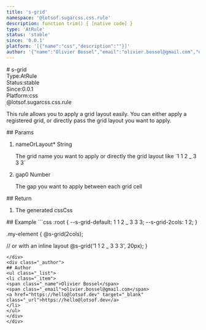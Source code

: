 ```yaml
---
title: 's-grid'
namespace: '@lotsof.sugarcss.css.rule'
description: function trim() { [native code] }
type: 'AtRule'
status: 'stable'
since: '0.0.1'
platform: '[{"name":"css","description":""}]'
author: '{"name":"Olivier Bossel","email":"olivier.bossel@gmail.com","url":"https://hello@lotsof.dev"}'
---
```

<div class="docmap-mdx">
# s-grid
<div class="_metas">
<div class="_type"><span class="_type-label">Type:</span><span class="_type-value">AtRule</span></div>
<div class="_status"><span class="_status-label">Status:</span><span class="_status-value -stable">stable</span></div>
<div class="_since"><span class="_since-label">Since:</span><span class="_since-value">0.0.1</span></div>
<div class="_platform"><span class="_platform-label">Platform:</span><span class="_platform-value">css</span></div>
</div>
<div class="_namespace">@lotsof.sugarcss.css.rule</div>
<div class="_description">
<p>This rule allows you to apply a grid layout easily.
You can either apply a registered grid, or directly
pass the grid layout you want to apply.</p>

</div>
<div class="_params">
## Params
<ol class="_list">
<li class="_item">
<span class="_name">nameOrLayout<span class="_required">*</span></span><span class="_default"></span> <span class="_type">String</span>
<p class="_description">The grid name you want to apply or directly the grid layout like `1 1 2 _ 3 3 3`</p>
</li>
<li class="_item">
<span class="_name">gap</span><span class="_default">0</span> <span class="_type">Number</span>
<p class="_description">The gap you want to apply between each grid cell</p>
</li>
</ol>
</div>
<div class="_return">
## Return
<ol class="_list">
<li class="_item">
<span class="_description">The generated css</span><span class="_default"></span><span class="_type">Css</span>
</li>
</ol>
</div>
<div class="_examples">
## Example
```css
:root {
   --s-grid-default: 1 1 2 _ 3 3 3;
   --s-grid-2cols: 1 2;
}

.my-element {
   @s-grid(2cols);

  // or with an inline layout
  @s-grid('1 1 2 _ 3 3 3', 20px);
}
```
</div>
<div class="_author">
## Author
<ul class="_list">
<li class="_item">
<span class="_name">Olivier Bossel</span>
<span class="_email">olivier.bossel@gmail.com</span>
<a href="https://hello@lotsof.dev" target="_blank" class="_url">https://hello@lotsof.dev</a>
</li>
</ul>
</div>
</div>